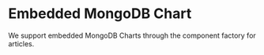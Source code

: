 
<Meta title="Chart" />

# Embedded MongoDB Chart

We support embedded MongoDB Charts through the component factory for articles.

<Preview>
    <Story name="Chart">
        <div>
            <Chart
                nodeData={{
                    options: {
                        id: '6f921f0c-a1ee-4106-839c-412fad3c64e7',
                        width: 760,
                        align: 'center',
                        height: 570,
                        url:
                            'https://charts.mongodb.com/charts-coronavirus-lwlvn',
                        theme: 'light',
                    },
                }}
            />
            <Chart
                nodeData={{
                    options: {
                        id: '9b2d8fb8-bd0d-4394-8153-1aebef8ec284',
                        width: 760,
                        align: 'center',
                        height: 570,
                        url:
                            'https://charts.mongodb.com/charts-coronavirus-lwlvn',
                    },
                }}
            />
        </div>
    </Story>
</Preview>

